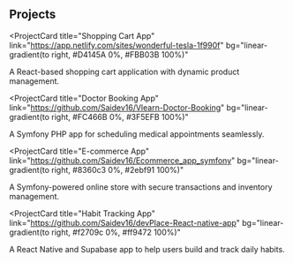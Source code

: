 ## Projects

<ProjectCard
  title="Shopping Cart App"
  link="https://app.netlify.com/sites/wonderful-tesla-1f990f"
  bg="linear-gradient(to right, #D4145A 0%, #FBB03B 100%)"
>
  A React-based shopping cart application with dynamic product management.
</ProjectCard>

<ProjectCard
  title="Doctor Booking App"
  link="https://github.com/Saidev16/Vlearn-Doctor-Booking"
  bg="linear-gradient(to right, #FC466B 0%, #3F5EFB 100%)"
>
  A Symfony PHP app for scheduling medical appointments seamlessly.
</ProjectCard>

<ProjectCard
  title="E-commerce App"
  link="https://github.com/Saidev16/Ecommerce_app_symfony"
  bg="linear-gradient(to right, #8360c3 0%, #2ebf91 100%)"
>
  A Symfony-powered online store with secure transactions and inventory
  management.
</ProjectCard>

<ProjectCard
  title="Habit Tracking App"
  link="https://github.com/Saidev16/devPlace-React-native-app"
  bg="linear-gradient(to right, #f2709c 0%, #ff9472 100%)"
>
  A React Native and Supabase app to help users build and track daily habits.
</ProjectCard>
